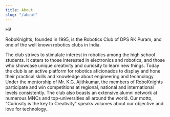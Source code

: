 ```yaml
---
title: About
slug: "/about"
---
```


Hi!

RoboKnights, founded in 1995, is the Robotics Club of DPS RK Puram, and one of the well known robotics clubs in India.

The club strives to stimulate interest in robotics among the high school students. It caters to those interested in electronics and robotics, and those who showcase unique creativity and curiosity to learn new things. Today the club is an active platform for robotics aficionados to display and hone their practical skills and knowledge about engineering and technology. Under the mentorship of Mr. K.G. Ajithkumar, the members of RoboKnights participate and win competitions at regional, national and international levels consistently. The club also boasts an extensive alumni network at numerous MNCs and top-universities all around the world. Our motto, "Curiosity is the key to Creativity" speaks volumes about our objective and love for technology..

